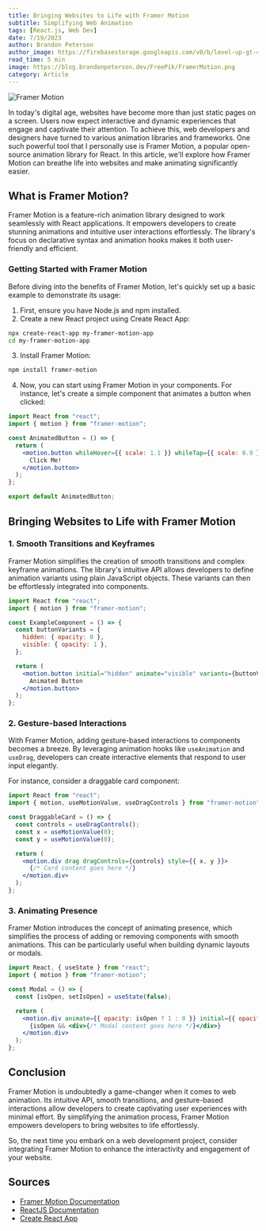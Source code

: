 ```yaml
---
title: Bringing Websites to Life with Framer Motion
subtitle: Simplifying Web Animation
tags: [React.js, Web Dev]
date: 7/19/2023
author: Brandon Peterson
author_image: https://firebasestorage.googleapis.com/v0/b/level-up-gt-479b6.appspot.com/o/Brandon.webp?alt=media&token=f7cd367f-40c0-4237-87f2-b8ec11dcf411
read_time: 5 min
image: https://blog.brandonpeterson.dev/FreePik/FramerMotion.png
category: Article
---
```


![Framer Motion](https://blog.brandonpeterson.dev/FreePik/FramerMotion.png)

In today's digital age, websites have become more than just static pages on a screen. Users now expect interactive and dynamic experiences that engage and captivate their attention. To achieve this, web developers and designers have turned to various animation libraries and frameworks. One such powerful tool that I personally use is Framer Motion, a popular open-source animation library for React. In this article, we'll explore how Framer Motion can breathe life into websites and make animating significantly easier.

## What is Framer Motion?

Framer Motion is a feature-rich animation library designed to work seamlessly with React applications. It empowers developers to create stunning animations and intuitive user interactions effortlessly. The library's focus on declarative syntax and animation hooks makes it both user-friendly and efficient.

### Getting Started with Framer Motion

Before diving into the benefits of Framer Motion, let's quickly set up a basic example to demonstrate its usage:

1. First, ensure you have Node.js and npm installed.
2. Create a new React project using Create React App:

```bash
npx create-react-app my-framer-motion-app
cd my-framer-motion-app
```

3. Install Framer Motion:

```bash
npm install framer-motion
```

4. Now, you can start using Framer Motion in your components. For instance, let's create a simple component that animates a button when clicked:

```jsx
import React from "react";
import { motion } from "framer-motion";

const AnimatedButton = () => {
  return (
    <motion.button whileHover={{ scale: 1.1 }} whileTap={{ scale: 0.9 }}>
      Click Me!
    </motion.button>
  );
};

export default AnimatedButton;
```

## Bringing Websites to Life with Framer Motion

### 1. Smooth Transitions and Keyframes

Framer Motion simplifies the creation of smooth transitions and complex keyframe animations. The library's intuitive API allows developers to define animation variants using plain JavaScript objects. These variants can then be effortlessly integrated into components.

```jsx
import React from "react";
import { motion } from "framer-motion";

const ExampleComponent = () => {
  const buttonVariants = {
    hidden: { opacity: 0 },
    visible: { opacity: 1 },
  };

  return (
    <motion.button initial="hidden" animate="visible" variants={buttonVariants}>
      Animated Button
    </motion.button>
  );
};
```

### 2. Gesture-based Interactions

With Framer Motion, adding gesture-based interactions to components becomes a breeze. By leveraging animation hooks like `useAnimation` and `useDrag`, developers can create interactive elements that respond to user input elegantly.

For instance, consider a draggable card component:

```jsx
import React from "react";
import { motion, useMotionValue, useDragControls } from "framer-motion";

const DraggableCard = () => {
  const controls = useDragControls();
  const x = useMotionValue(0);
  const y = useMotionValue(0);

  return (
    <motion.div drag dragControls={controls} style={{ x, y }}>
      {/* Card content goes here */}
    </motion.div>
  );
};
```

### 3. Animating Presence

Framer Motion introduces the concept of animating presence, which simplifies the process of adding or removing components with smooth animations. This can be particularly useful when building dynamic layouts or modals.

```jsx
import React, { useState } from "react";
import { motion } from "framer-motion";

const Modal = () => {
  const [isOpen, setIsOpen] = useState(false);

  return (
    <motion.div animate={{ opacity: isOpen ? 1 : 0 }} initial={{ opacity: 0 }}>
      {isOpen && <div>{/* Modal content goes here */}</div>}
    </motion.div>
  );
};
```

## Conclusion

Framer Motion is undoubtedly a game-changer when it comes to web animation. Its intuitive API, smooth transitions, and gesture-based interactions allow developers to create captivating user experiences with minimal effort. By simplifying the animation process, Framer Motion empowers developers to bring websites to life effortlessly.

So, the next time you embark on a web development project, consider integrating Framer Motion to enhance the interactivity and engagement of your website.

## Sources

- [Framer Motion Documentation](https://www.framer.com/api/motion/)
- [ReactJS Documentation](https://reactjs.org/)
- [Create React App](https://reactjs.org/docs/create-a-new-react-app.html)
